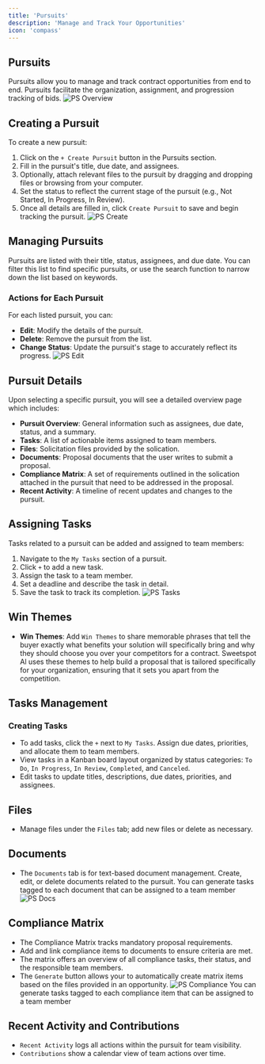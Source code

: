 ```yaml
---
title: 'Pursuits'
description: 'Manage and Track Your Opportunities'
icon: 'compass'
---
```


## Pursuits
Pursuits allow you to manage and track contract opportunities from end to end. Pursuits facilitate the organization, assignment, and progression tracking of bids.
![PS Overview](/images/ps-overview.png)

## Creating a Pursuit
To create a new pursuit:
1. Click on the `+ Create Pursuit` button in the Pursuits section.
2. Fill in the pursuit's title, due date, and assignees.
3. Optionally, attach relevant files to the pursuit by dragging and dropping files or browsing from your computer.
4. Set the status to reflect the current stage of the pursuit (e.g., Not Started, In Progress, In Review).
5. Once all details are filled in, click `Create Pursuit` to save and begin tracking the pursuit.
![PS Create](/images/ps-create.png)
## Managing Pursuits
Pursuits are listed with their title, status, assignees, and due date. You can filter this list to find specific pursuits, or use the search function to narrow down the list based on keywords.

### Actions for Each Pursuit
For each listed pursuit, you can:
- **Edit**: Modify the details of the pursuit.
- **Delete**: Remove the pursuit from the list.
- **Change Status**: Update the pursuit's stage to accurately reflect its progress.
![PS Edit](/images/ps-edit.png)
## Pursuit Details
Upon selecting a specific pursuit, you will see a detailed overview page which includes:
- **Pursuit Overview**: General information such as assignees, due date, status, and a summary.
- **Tasks**: A list of actionable items assigned to team members.
- **Files**: Solicitation files provided by the solication.
- **Documents**: Proposal documents that the user writes to submit a proposal.
- **Compliance Matrix**: A set of requirements outlined in the solication attached in the pursuit that need to be addressed in the proposal.
- **Recent Activity**: A timeline of recent updates and changes to the pursuit.

## Assigning Tasks
Tasks related to a pursuit can be added and assigned to team members:
1. Navigate to the `My Tasks` section of a pursuit.
2. Click `+` to add a new task.
3. Assign the task to a team member.
4. Set a deadline and describe the task in detail.
5. Save the task to track its completion.
![PS Tasks](/images/ps-tasks.png)

## Win Themes
- **Win Themes**: Add `Win Themes` to share memorable phrases that tell the buyer exactly what benefits your solution will specifically bring and why they should choose you over your competitors for a contract. Sweetspot Al uses these themes to help build a proposal that is tailored specifically for your organization, ensuring that it sets you apart from the competition.

## Tasks Management
### Creating Tasks
- To add tasks, click the `+` next to `My Tasks`. Assign due dates, priorities, and allocate them to team members.
- View tasks in a Kanban board layout organized by status categories: `To Do`, `In Progress`, `In Review`, `Completed`, and `Canceled`.
- Edit tasks to update titles, descriptions, due dates, priorities, and assignees.

## Files 
- Manage files under the `Files` tab; add new files or delete as necessary.

## Documents
- The `Documents` tab is for text-based document management. Create, edit, or delete documents related to the pursuit.
<Info> You can generate tasks tagged to each document that can be assigned to a team member </Info>
![PS Docs](/images/ps-docs.png)

## Compliance Matrix
- The Compliance Matrix tracks mandatory proposal requirements.
- Add and link compliance items to documents to ensure criteria are met.
- The matrix offers an overview of all compliance tasks, their status, and the responsible team members.
- The `Generate` button allows your to automatically create matrix items based on the files provided in an opportunity.
![PS Compliance](/images/ps-compliance.png)
<Info> You can generate tasks tagged to each compliance item that can be assigned to a team member </Info>

## Recent Activity and Contributions
- `Recent Activity` logs all actions within the pursuit for team visibility.
- `Contributions` show a calendar view of team actions over time.


